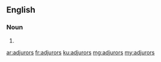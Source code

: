==English==

===Noun===
{{head|en|plural}}

# {{plural of|adjuror|lang=en|nocat=1}}

[[ar:adjurors]]
[[fr:adjurors]]
[[ku:adjurors]]
[[mg:adjurors]]
[[my:adjurors]]